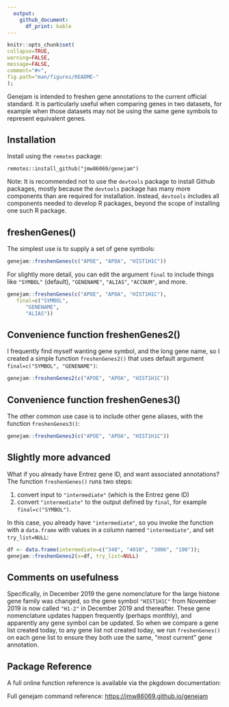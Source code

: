 ```yaml
---
  output:
    github_document:
      df_print: kable
---
```

   
   <!-- README.md is generated from README.Rmd. Please edit that file -->
   
   ```r
knitr::opts_chunk$set(
   collapse=TRUE,
   warning=FALSE,
   message=FALSE,
   comment="#>",
   fig.path="man/figures/README-"
);
```

Genejam is intended to freshen gene annotations to the
current official standard. It is particularly useful when
comparing genes in two datasets, for example when those datasets
may not be using the same gene symbols to represent equivalent
genes.

## Installation

Install using the `remotes` package:

`remotes::install_github("jmw86069/genejam")`

Note: It is recommended not to use the `devtools` package to
install Github packages, mostly because the `devtools` package
has many more components than are required for installation.
Instead, `devtools` includes all components needed to develop
R packages, beyond the scope of installing one such R package.

## freshenGenes()

The simplest use is to supply a set of gene symbols:

```r
genejam::freshenGenes(c("APOE", "APOA", "HIST1H1C"))
```

For slightly more detail, you can edit the argument `final`
to include things like `"SYMBOL"` (default), `"GENENAME"`,
`"ALIAS"`, `"ACCNUM"`, and more.

```r
genejam::freshenGenes(c("APOE", "APOA", "HIST1H1C"),
   final=c("SYMBOL", 
      "GENENAME",
      "ALIAS"))
```

## Convenience function freshenGenes2()

I frequently find myself wanting gene symbol, and the
long gene name, so I created a simple function `freshenGenes2()`
that uses default argument `final=c("SYMBOL", "GENENAME")`:

```r
genejam::freshenGenes2(c("APOE", "APOA", "HIST1H1C"))
```

## Convenience function freshenGenes3()

The other common use case is to include other gene aliases,
with the function `freshenGenes3()`:

```r
genejam::freshenGenes3(c("APOE", "APOA", "HIST1H1C"))
```


## Slightly more advanced

What if you already have Entrez gene ID, and want associated
annotations? The function `freshenGenes()` runs two steps:

1. convert input to `"intermediate"` (which is the Entrez gene ID)
2. convert `"intermediate"` to the output defined by `final`, for
example `final=c("SYMBOL")`.

In this case, you already have `"intermediate"`, so you invoke
the function with a `data.frame` with values in a column named
`"intermediate"`, and set `try_list=NULL`:

```r
df <- data.frame(intermediate=c("348", "4018", "3006", "100"));
genejam::freshenGenes2(x=df, try_list=NULL)
```



## Comments on usefulness

Specifically, in December 2019 the gene nomenclature for the large
histone gene family was changed, so the gene symbol `"HIST1H1C"` from
November 2019 is now called `"H1-2"` in December 2019 and thereafter.
These gene nomenclature updates happen frequently (perhaps monthly),
and apparently any gene symbol can be updated. So when we compare
a gene list created today, to any gene list not created today,
we run `freshenGenes()` on each gene list to ensure they both
use the same, "most current" gene annotation.


## Package Reference

A full online function reference is available via the pkgdown
documentation:
   
   Full genejam command reference:
   [https://jmw86069.github.io/genejam](https://jmw86069.github.io/genejam)
